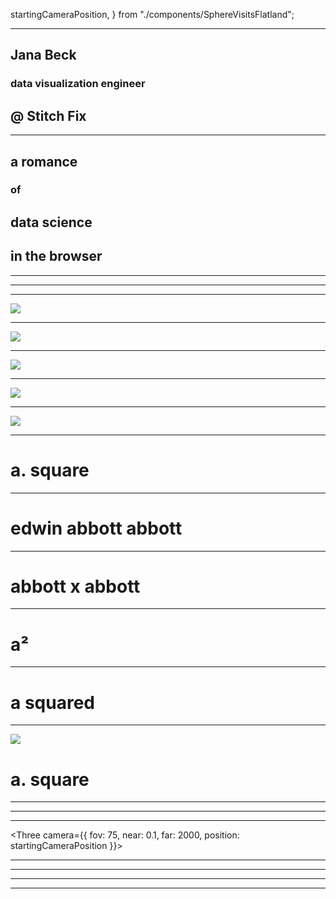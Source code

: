 
  startingCameraPosition,
} from "./components/SphereVisitsFlatland";




<Title>
  <h1>escaping flatland</h1>
  <Subtitle>
    <h2>a romance</h2>
    <h3>of</h3>
    <h2>data science</h2>
    <h2>in the browser</h2>
  </Subtitle>
</Title>

---

## Jana Beck

### data visualization engineer

<StitchFixLogo />

## @ Stitch Fix

---

<Subtitle>
  <h2>a romance</h2>
  <h3>of</h3>
  <h2>data science</h2>
  <h2>in the browser</h2>
</Subtitle>

---

<Title>
  <h1>dimensionality reduction</h1>
</Title>

---

<Title>
  <h1>3 to 2</h1>
  <Appear>
    <h1>= maps!</h1>
  </Appear>
</Title>

---

<img src={mercator} style="max-height: 90vh;" />
<Credit
  asset="Mercator Projection"
  author="Mike Bostock"
  link="https://observablehq.com/@d3/mercator?collection=@d3/d3-geo"
/>

---

<img src={equalEarth} style="max-height: 90vh;" />
<Credit
  asset="Equal Earth Projection"
  author="Mike Bostock"
  link="https://observablehq.com/@d3/equal-earth?collection=@d3/d3-geo"
/>

---

<img src={watermansButterfly} style="max-height: 90vh;" />
<Credit
  asset="Waterman's Butterfly Map Projection"
  author="Mike Bostock"
  link="https://observablehq.com/@d3/watermans-butterfly?collection=@d3/d3-geo-projection"
/>

---

<img src={flatlandBook} style="max-width: 90vw;" />

---

<img src={flatlandTitleAuthor} style="max-width: 90vw;" />

---

# a. square

---

# edwin abbott abbott

---

# abbott x abbott

---

# a²

---

# a squared

---

<img src={flatlandTitleAuthor} style="max-width: 90vw;" />

# a. square

---

<SVGContainer>
  <Flatland1 />
</SVGContainer>

---

<SVGContainer>
  <Flatland2 />
</SVGContainer>

---

<Three camera={{ fov: 75, near: 0.1, far: 2000, position: startingCameraPosition }}>
  <SphereVisitsFlatland />
</Three>

---

<ScaledUpChromePicker>
  <ChromePicker color="#4ECEC9" disableAlpha />
</ScaledUpChromePicker>

---

<SVGContainer>
  <Browser />
</SVGContainer>

---

<SVGContainer>
  <BrowserWithMainThread />
</SVGContainer>

---
